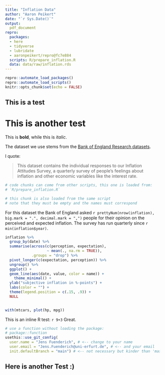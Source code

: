 ```yaml
---
title: "Inflation Data"
author: "Aaron Peikert"
date: "`r Sys.Date()`"
output:
  pdf_document
repro:
  packages:
  - here
  - tidyverse
  - lubridate
  - aaronpeikert/repro@fc7e884
  scripts: R/prepare_inflation.R
  data: data/raw/inflation.rds
---
```


```r
repro::automate_load_packages()
repro::automate_load_scripts()
knitr::opts_chunk$set(echo = FALSE)
```

## This is a test 
# This is another test

This is **bold**, while this is *italic*.

The dataset we use stems from the [Bank of England Research datasets](https://www.bankofengland.co.uk/statistics/research-datasets).

I quote:

> This dataset contains the individual responses to our Inflation Attitudes Survey, a quarterly survey of people’s feelings about inflation and other economic variables like the interest rate. 

```r
# code chunks can come from other scripts, this one is loaded from:
# `R/prepare_inflation.R`
```

```r
# this chunk is also loaded from the same script
# note that they must be empty and the names must correspond
```

For this dataset the Bank of England asked `r prettyNum(nrow(inflation), big.mark = ".", decimal.mark = ",")` people for their opinion on the perceived and expected inflation.
The survey has run quarterly since `r min(inflation$year)`.

```r
inflation %>% 
  group_by(date) %>% 
  summarise(across(c(perception, expectation),
                   ~ mean(., na.rm = TRUE)),
            .groups = "drop") %>% 
  pivot_longer(c(expectation, perception)) %>% 
  ungroup() %>% 
  ggplot() +
  geom_line(aes(date, value, color = name)) +
    theme_minimal() +
  ylab("subjective inflation in %-points") +
  labs(color = "") +
  theme(legend.position = c(.15, .9)) +
  NULL 
  
```


```r

with(mtcars, plot(hp, mpg))

```

This is an inline R test: `r 9+3` Great. 

```r

# use a function without loading the package:
# package::function
usethis::use_git_config(
  user.name = "Jens Fuenderich", # <-- change to your name
  user.email = "Jens.Fuenderich@uni-erfurt.de", # <-- and your email
  init.defaultBranch = "main") # <-- not necessary but kinder than 'master'

```


## Here is another Test :) 

